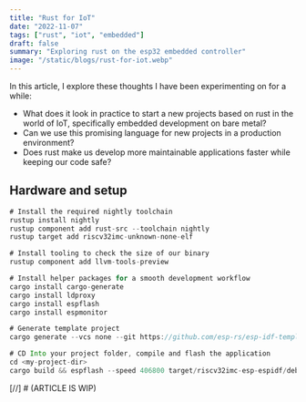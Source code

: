 ```yaml
---
title: "Rust for IoT"
date: "2022-11-07"
tags: ["rust", "iot", "embedded"]
draft: false
summary: "Exploring rust on the esp32 embedded controller"
image: "/static/blogs/rust-for-iot.webp"
---
```


In this article, I explore these thoughts I have been experimenting on for a while:

- What does it look in practice to start a new projects based on rust in the world of IoT, specifically embedded development on bare metal?
- Can we use this promising language for new projects in a production environment?
- Does rust make us develop more maintainable applications faster while keeping our code safe?

## Hardware and setup

```rust
# Install the required nightly toolchain
rustup install nightly
rustup component add rust-src --toolchain nightly
rustup target add riscv32imc-unknown-none-elf

# Install tooling to check the size of our binary
rustup component add llvm-tools-preview

# Install helper packages for a smooth development workflow
cargo install cargo-generate
cargo install ldproxy
cargo install espflash
cargo install espmonitor

# Generate template project
cargo generate --vcs none --git https://github.com/esp-rs/esp-idf-template cargo

# CD Into your project folder, compile and flash the application
cd <my-project-dir>
cargo build && espflash --speed 406800 target/riscv32imc-esp-espidf/debug/wireprobe-rs
```

[//] # (ARTICLE IS WIP)
